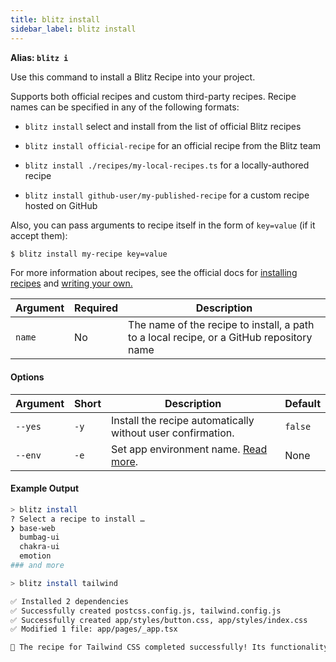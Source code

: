 ```yaml
---
title: blitz install
sidebar_label: blitz install
---
```


**Alias: `blitz i`**

Use this command to install a Blitz Recipe into your project.

Supports both official recipes and custom third-party recipes. Recipe
names can be specified in any of the following formats:

- `blitz install` select and install from the list of official Blitz
  recipes

- `blitz install official-recipe` for an official recipe from the Blitz
  team
- `blitz install ./recipes/my-local-recipes.ts` for a locally-authored
  recipe
- `blitz install github-user/my-published-recipe` for a custom recipe
  hosted on GitHub

Also, you can pass arguments to recipe itself in the form of `key=value`
(if it accept them):

```bash
$ blitz install my-recipe key=value
```

For more information about recipes, see the official docs for
[installing recipes](using-recipes) and
[writing your own.](writing-recipes)

| Argument | Required | Description                                                                              |
| -------- | -------- | ---------------------------------------------------------------------------------------- |
| `name`   | No       | The name of the recipe to install, a path to a local recipe, or a GitHub repository name |

#### Options

| Argument | Short | Description                                                                             | Default |
| -------- | ----- | --------------------------------------------------------------------------------------- | ------- |
| `--yes`  | `-y`  | Install the recipe automatically without user confirmation.                             | `false` |
| `--env`  | `-e`  | Set app environment name. [Read more](/docs/environment-variables#custom-environments). | None    |

#### Example Output

```bash
> blitz install
? Select a recipe to install …
❯ base-web
  bumbag-ui
  chakra-ui
  emotion
### and more
```

```bash
> blitz install tailwind

✅ Installed 2 dependencies
✅ Successfully created postcss.config.js, tailwind.config.js
✅ Successfully created app/styles/button.css, app/styles/index.css
✅ Modified 1 file: app/pages/_app.tsx

🎉 The recipe for Tailwind CSS completed successfully! Its functionality is now fully configured in your Blitz app.
```
